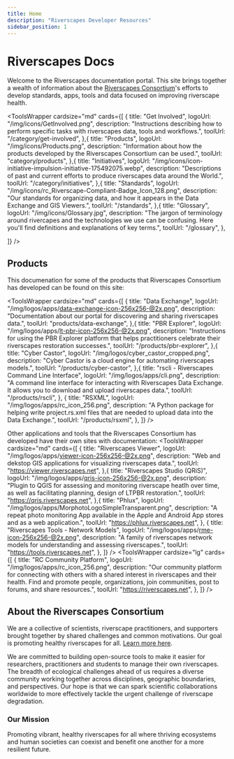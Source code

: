 ```yaml
---
title: Home
description: "Riverscapes Developer Resources"
sidebar_position: 1
---
```


# Riverscapes Docs

Welcome to the Riverscapes documentation portal. This site brings together a wealth of information about the [Riverscapes Consortium](https://riverscapes.net)'s efforts to develop standards, apps, tools and data focused on improving riverscape health.


<ToolsWrapper
  cardsize="md"
  cards={[
    {
      title: "Get Involved",
      logoUrl: "/img/icons/GetInvolved.png",
      description:
        "Instructions describing how to perform specific tasks with riverscapes data, tools and workflows.",
      toolUrl: "/category/get-involved",
    },{
      title: "Products",
      logoUrl: "/img/icons/Products.png",
      description:
        "Information about how the products developed by the Riverscapes Consortium can be used.",
      toolUrl: "category/products",
    },{
      title: "Initiatives",
      logoUrl: "/img/icons/icon-initiative-impulsion-initiative-175492075.webp",
      description:
        "Descriptions of past and current efforts to produce riverscapes data around the World.",
      toolUrl: "/category/initiatives",
    },{
      title: "Standards",
      logoUrl: "/img/icons/rc_Riverscape-Compliant-Badge_Icon_128.png",
      description:
        "Our standards for organizing data, and how it appears in the Data Exchange and GIS Viewers.",
      toolUrl: "/standards",
    },{
      title: "Glossary",
      logoUrl: "/img/icons/Glossary.jpg",
      description:
        "The jargon of terminology around rivercapes and the technologies we use can be confusing. Here you'll find definitions and explanations of key terms.",
      toolUrl: "/glossary",
    },

  ]}
/>

## Products

This documenation for some of the products that Riverscapes Consortium has developed can be found on this site:

<ToolsWrapper
  cardsize="md"
  cards={[
    {
      title: "Data Exchange",
      logoUrl: "/img/logos/apps/data-exchange-icon-256x256-@2x.png",
      description:
        "Documentation about our portal for discovering and sharing riverscapes data.",
      toolUrl: "products/data-exchange",
    },{
      title: "PBR Explorer",
      logoUrl: "/img/logos/apps/lt-pbr-icon-256x256-@2x.png",
      description:
        "Instructions for using the PBR Explorer platform that helps practitioners celebrate their riverscapes restoration successes.",
      toolUrl: "/products/pbr-explorer",
    },{
      title: "Cyber Castor",
      logoUrl: "/img/logos/cyber_castor_cropped.png",
      description:
        "Cyber Castor is a cloud engine for automating riverscapes models.",
      toolUrl: "/products/cyber-castor",
    },{
      title: "rscli - Riverscapes Command Line Interface",
      logoUrl: "/img/logos/apps/cli.png",
      description:
        "A command line interface for interacting with Riverscapes Data Exchange. It allows you to download and upload riverscapes data.",
      toolUrl: "/products/rscli",
    },
    {
      title: "RSXML",
      logoUrl: "/img/logos/apps/rc_icon_256.png",
      description:
        "A Python package for helping write project.rs.xml files that are needed to upload data into the Data Exchange.",
      toolUrl: "/products/rsxml",
    },
  ]}
/>

Other applications and tools that the Riverscapes Consortium has developed have their own sites with documentation:
<ToolsWrapper
  cardsize="md"
  cards={[
    {
      title: "Riverscapes Viewer",
      logoUrl: "/img/logos/apps/viewer-icon-256x256-@2x.png",
      description:
        "Web and dekstop GIS applications for visualizing riverscapes data.",
      toolUrl: "https://viewer.riverscapes.net",
    },{
      title: "Riverscapes Studio (QRiS)",
      logoUrl: "/img/logos/apps/qris-icon-256x256-@2x.png",
      description:
        "Plugin to QGIS for assessing and monitoring riverscape heatlh over time, as well as facilitating planning, design of LTPBR restoration.",
      toolUrl: "https://qris.riverscapes.net",
    },{
      title: "Phlux",
      logoUrl: "/img/logos/apps/MorphotoLogoSimpleTransparent.png",
      description:
        "A repeat photo monitoring App available in the Apple and Android App stores and as a web application.",
      toolUrl: "https://phlux.riverscapes.net",
    },
    {
      title: "Riverscapes Tools - Network Models",
      logoUrl: "/img/logos/apps/rme-icon-256x256-@2x.png",
      description:
        "A family of riverscapes network models for understanding and assessing riverscapes.",
      toolUrl: "https://tools.riverscapes.net",
    },
  ]}
/>
<ToolsWrapper
  cardsize="lg"
  cards={[
    {
      title: "RC Community Platform",
      logoUrl: "/img/logos/apps/rc_icon_256.png",
      description:
        "Our community platform for connecting with others with a shared interest in riverscapes and their health. Find and promote people, organizations, join communities, post to forums, and share resources.",
      toolUrl: "https://riverscapes.net",
    },
  ]}
/>
## About the Riverscapes Consortium

We are a collective of scientists, riverscape practitioners, and supporters brought together by shared challenges and common motivations. Our goal is promoting healthy riverscapes for all. [Learn more here](https://www.riverscapes.net/page/about).

We are committed to building open-source tools to make it easier for researchers, practitioners and students to manage their own riverscapes. The breadth of ecological challenges ahead of us requires a diverse community working together across disciplines, geographic boundaries, and perspectives. Our hope is that we can spark scientific collaborations worldwide to more effectively tackle the urgent challenge of riverscape degradation.

### Our Mission

Promoting vibrant, healthy riverscapes for all where thriving ecosystems and human societies can coexist and benefit one another for a more resilient future.